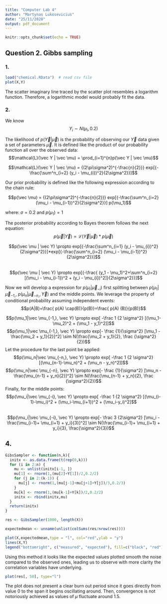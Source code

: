 ```yaml
---
title: "Computer Lab 4"
author: "Martynas Lukosevicius"
date: "25/11/2020"
output: pdf_document
---
```


```r
knitr::opts_chunk$set(echo = TRUE)
```

## Question 2. Gibbs sampling

### 1.
```r
load("chemical.RData")  # read csv file 
plot(X,Y)
```

The scatter imaginary line traced by the scatter plot resembles a logarithm function. Therefore, a logarithmic model would probably fit the data.  


### 2.

We know $$Y_i \sim N(\mu_i,0.2)$$


The likelihood of $p(\vec Y | \vec \mu)$ is the probability of observing our $\vec Y$ data given a set of parameters  $\vec \mu$. It is defined like the product of our probability function all over the observed data: 
$$\mathcal{L}(\vec Y | \vec \mu) = \prod_{i=1}^{n}p(\vec Y | \vec \mu)$$

$$\mathcal{L}(\vec Y | \vec \mu) = {(2\pi\sigma^2)^{-\frac{n}{2}}} exp[{-\frac{\sum^n_{i=2} (y_i - \mu_{i})^2}{2\sigma^2}}]$$


Our prior probability is defined like the following expression according to the chain rule:

$$p(\vec \mu) = {(2\pi\sigma^2)^{-\frac{n}{2}}} exp[{-\frac{\sum^n_{i=2} (\mu_i - \mu_{i-1})^2}{2\sigma^2}}] p(\mu_1)$$

where: $\sigma = 0.2$ and $p(\mu_1) = 1$



The posterior probability according to Bayes theorem follows the next equation: 
$$p(\vec \mu | \vec Y)\propto \mathcal{L}(\vec Y | \vec \mu)*p(\vec \mu)$$


$$p(\vec \mu | \vec Y) \propto exp[{-\frac{\sum^n_{i=1} (y_i - \mu_{i})^2}{2\sigma^2}}]*exp[{-\frac{\sum^n_{i=2} (\mu_i - \mu_{i-1})^2}{2\sigma^2}}]$$  
$$p(\vec \mu | \vec Y) \propto exp[{-\frac{ (y_1 - \mu_1)^2+\sum^n_{i=2} [(\mu_i - \mu_{i-1})^2 + (y_i - \mu_{i})^2]}{2\sigma^2}}]$$


Now we will develop a expression for  $p(\mu_i|\vec \mu_{-i})$ first splitting between $p(\mu_1|\vec \mu_{-1,}$, $p(\mu_n|\vec \mu_{-n,}, \vec Y)$ and the middle points. We leverage the property of conditional probability assuming independent events: $$p(A|B)=\frac{ p(A) \cap(B)}{p(B)}=\frac{ p(A) (B)}{p(B)}$$


$$p(\mu_1|\vec \mu_{-1,}, \vec Y) \propto exp[ -\frac 1 {2 \sigma^2} [(\mu_1-\mu_2)^2 + (\mu_1 - y_1)^2]]$$ 
$$p(\mu_1|\vec \mu_{-1,}, \vec Y) \propto exp[- \frac {1}{\sigma^2}  [\mu_1 - \frac{\mu_2 + y_1}{2}]^2] \sim N(\frac{\mu_2 + y_1}{2}, \frac {\sigma^2}{2})$$
Let the procedure for the last point be applied:
$$p(\mu_n|\vec \mu_{-n,}, \vec Y) \propto exp[ -\frac 1 {2 \sigma^2} [(\mu_{n-1}-\mu_n)^2 + (\mu_n - y_n)^2]]$$
$$p(\mu_n|\vec \mu_{-n}, \vec Y) \propto exp[- \frac {1}{\sigma^2} [\mu_n - \frac{\mu_{n-1} + y_n}{2}]^2] \sim N(\frac{\mu_{n-1} + y_n}{2}, \frac {\sigma^2}{2})$$
Finally, for the middle points:
$$p(\mu_i|\vec \mu_{-i}, \vec Y) \propto exp[ -\frac 1 {2 \sigma^2} [(\mu_{i-1}-\mu_i)^2 + (\mu_i-\mu_{i+1})^2 + (\mu_i-y_i)^2]$$  
$$p(\mu_i|\vec \mu_{-i}, \vec Y) \propto exp[- \frac 3 {2\sigma^2} [\mu_i - \frac{\mu_{i-1}+ \mu_{i+1} + y_i}{3}]^2] \sim N(\frac{\mu_{i-1}+ \mu_{i+1} + y_i}{3}, \frac{\sigma^2}{3})$$

## 4.


```r
GibsSampler <- function(n,k){
  initx <- as.data.frame(t(rep(0,k)))
  for (i in 2:n) {
    mu <- unlist(initx[i-1, ])
    mu[1] <- rnorm(1,(mu[2]+Y[1])/2,0.2/2)
    for (j in 2:(k-1)) {
      mu[j] <- rnorm(1,(mu[j-1]+mu[j+1]+Y[j])/3,0.2/3)
    }
    mu[k] <- rnorm(1,(mu[k-1]+Y[k])/2,0.2/2)
    initx <- rbind(initx,mu)
  }
  return(initx)
}
```

```r
res <- GibsSampler(1000, length(X))

expectedmean <- unname(unlist(colSums(res/nrow(res))))
```

```r
plot(X,expectedmean,type = "l", col="red",ylab = "y")
lines(X,Y)
legend("bottomright", c("measured", "expected"), fill=c("black", "red"))
```
Using this method it looks like the expected values plotted smooth the noise compared to the observed ones, leading us to observe with more clarity the correlation variables have underlying. 

```r
plot(res[, 50], type="l")
```


The plot does not present a clear burn out period since it goes directly from value 0 to the span it begins oscillating around. Then, convergence is not notoriously achieved as values of $\mu$ fluctuate around 1.5.   